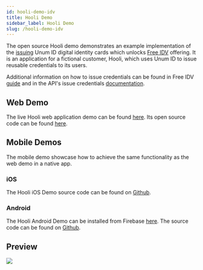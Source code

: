 ```yaml
---
id: hooli-demo-idv
title: Hooli Demo
sidebar_label: Hooli Demo
slug: /hooli-demo-idv
---
```



The open source Hooli demo demonstrates an example implementation of the [issuing](https://www.unumid.co/issue) Unum ID digital identity cards which unlocks [Free IDV](/free-idv-guide) offering. It is an application for a fictional customer, Hooli, which uses Unum ID to issue reusable <Tip type="credential">credentials</Tip> to its users. 

Additional information on how to issue credentials can be found in Free IDV [guide](/free-idv-guide) and in the API's issue credentials [documentation](/api-overview#issue-credentials).

## Web Demo
The live Hooli web application demo can be found [here](https://hooli-web.demo.sandbox-unumid.co/login). Its open source code can be found [here](https://github.com/UnumID/Hooli-Demo-Web).

## Mobile Demos
The mobile demo showcase how to achieve the same functionality as the web demo in a native app.

### iOS
The Hooli iOS Demo source code can be found on [Github](https://github.com/UnumID/Hooli-iOS).

### Android
The Hooli Android Demo can be installed from Firebase [here](https://appdistribution.firebase.dev/i/f59869e16365c7f8). The source code can be found on [Github](https://github.com/UnumID/UnumIDWebWallet-android).

## Preview
![](/img/hooli-ios.png)

